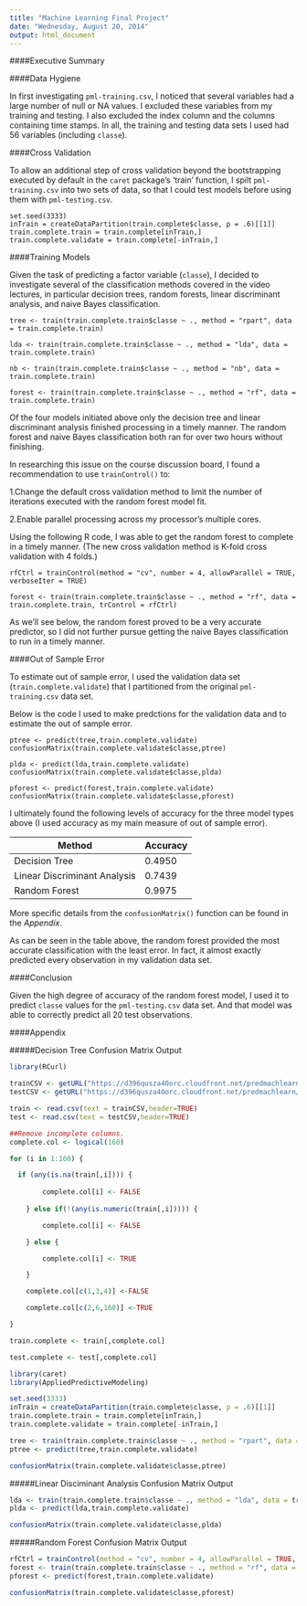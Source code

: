 ```yaml
---
title: "Machine Learning Final Project"
date: "Wednesday, August 20, 2014"
output: html_document
---
```


####Executive Summary

####Data Hygiene

In first investigating `pml-training.csv`, I noticed that several variables had a large number of null or NA values.  I excluded these variables from my training and testing.  I also excluded the index column and the columns containing time stamps.  In all, the training and testing data sets I used had 56 variables (including `classe`).

####Cross Validation

To allow an additional step of cross validation beyond the bootstrapping executed by default in the `caret` package's 'train' function, I spilt `pml-training.csv` into two sets of data, so that I could test models before using them with `pml-testing.csv`.

```
set.seed(3333)
inTrain = createDataPartition(train.complete$classe, p = .6)[[1]]
train.complete.train = train.complete[inTrain,]
train.complete.validate = train.complete[-inTrain,]
```

####Training Models

Given the task of predicting a factor variable (`classe`), I decided to investigate several of the classification methods covered in the video lectures, in particular decision trees, random forests, linear discriminant analysis, and naive Bayes classification.

```
tree <- train(train.complete.train$classe ~ ., method = "rpart", data = train.complete.train)

lda <- train(train.complete.train$classe ~ ., method = "lda", data = train.complete.train)

nb <- train(train.complete.train$classe ~ ., method = "nb", data = train.complete.train)

forest <- train(train.complete.train$classe ~ ., method = "rf", data = train.complete.train)
```

Of the four models initiated above only the decision tree and linear discriminant analysis finished processing in a timely manner.  The random forest and naive Bayes classification both ran for over two hours without finishing.

In researching this issue on the course discussion board, I found a recommendation to use `trainControl()` to:

1.Change the default cross validation method to limit the number of iterations executed with the random forest model fit.

2.Enable parallel processing across my processor's multiple cores.

Using the following R code, I was able to get the random forest to complete in a timely manner.  (The new cross validation method is K-fold cross validation with 4 folds.)

```
rfCtrl = trainControl(method = "cv", number = 4, allowParallel = TRUE, verboseIter = TRUE)

forest <- train(train.complete.train$classe ~ ., method = "rf", data = train.complete.train, trControl = rfCtrl)
```
As we'll see below, the random forest proved to be a very accurate predictor, so I did not further pursue getting the naive Bayes classification to run in a timely manner.

####Out of Sample Error

To estimate out of sample error, I used the validation data set (`train.complete.validate`) that I partitioned from the original `pml-training.csv` data set.

Below is the code I used to make predctions for the validation data and to estimate the out of sample error.

```
ptree <- predict(tree,train.complete.validate)
confusionMatrix(train.complete.validate$classe,ptree)

plda <- predict(lda,train.complete.validate)
confusionMatrix(train.complete.validate$classe,plda)

pforest <- predict(forest,train.complete.validate)
confusionMatrix(train.complete.validate$classe,pforest)
```

I ultimately found the following levels of accuracy for the three model types above (I used accuracy as my main measure of out of sample error).

Method|Accuracy
-------------|-------------
Decision Tree|0.4950
Linear Discriminant Analysis|0.7439
Random Forest|0.9975

More specific details from the `confusionMatrix()` function can be found in the *Appendix*.

As can be seen in the table above, the random forest provided the most accurate classification with the least error.  In fact, it almost exactly predicted every observation in my validation data set.

####Conclusion

Given the high degree of accuracy of the random forest model, I used it to predict `classe` values for the `pml-testing.csv` data set.  And that model was able to correctly predict all 20 test observations.

####Appendix

#####Decision Tree Confusion Matrix Output

```r
library(RCurl)

trainCSV <- getURL("https://d396qusza40orc.cloudfront.net/predmachlearn/pml-training.csv",ssl.verifypeer = FALSE)
testCSV <- getURL("https://d396qusza40orc.cloudfront.net/predmachlearn/pml-testing.csv",ssl.verifypeer = FALSE)

train <- read.csv(text = trainCSV,header=TRUE)
test <- read.csv(text = testCSV,header=TRUE)

##Remove incomplete columns.
complete.col <- logical(160)

for (i in 1:160) {

  if (any(is.na(train[,i]))) {
		
		complete.col[i] <- FALSE
	
	} else if(!(any(is.numeric(train[,i])))) {

		complete.col[i] <- FALSE

	} else {

		complete.col[i] <- TRUE

	}

	complete.col[c(1,3,4)] <-FALSE

	complete.col[c(2,6,160)] <-TRUE

}

train.complete <- train[,complete.col]

test.complete <- test[,complete.col]

library(caret)
library(AppliedPredictiveModeling)

set.seed(3333)
inTrain = createDataPartition(train.complete$classe, p = .6)[[1]]
train.complete.train = train.complete[inTrain,]
train.complete.validate = train.complete[-inTrain,]

tree <- train(train.complete.train$classe ~ ., method = "rpart", data = train.complete.train)
ptree <- predict(tree,train.complete.validate)
```
```r
confusionMatrix(train.complete.validate$classe,ptree)
```

#####Linear Disciminant Analysis Confusion Matrix Output

```r
lda <- train(train.complete.train$classe ~ ., method = "lda", data = train.complete.train)
plda <- predict(lda,train.complete.validate)
```
```r
confusionMatrix(train.complete.validate$classe,plda)
```

#####Random Forest Confusion Matrix Output

```r
rfCtrl = trainControl(method = "cv", number = 4, allowParallel = TRUE, verboseIter = TRUE)
forest <- train(train.complete.train$classe ~ ., method = "rf", data = train.complete.train, trControl = rfCtrl)
pforest <- predict(forest,train.complete.validate)
```
```r
confusionMatrix(train.complete.validate$classe,pforest)
```
